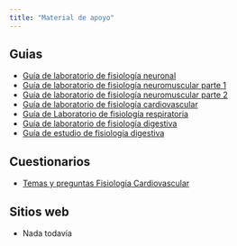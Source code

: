```yaml
---
title: "Material de apoyo"
---
```


## Guias

- [Guía de laboratorio de fisiología neuronal](material/guia-de-laboratorio-de-fisiologia-neuronal.pdf)
- [Guía de laboratorio de fisiología neuromuscular parte 1](materialguia-de-laboratorio-de-fisiologia-neuromuscular-parte-I.pdff)
- [Guía de laboratorio de fisiología neuromuscular parte 2](material/guia-de-laboratorio-de-fisiologia-neuromuscular-parte-II.pdf)
- [Guía de laboratorio de fisiología cardiovascular](material/guia-de-laboratorio-de-fisiologia-cardiovacular.pdf)
- [Guía de Laboratorio de fisiología respiratoria](material/guia-de-laboratorio-de-fisiologia-respiratoria.pdf)
- [Guía de laboratorio de fisiología digestiva](material/guia-de-laboratorio-de-fisiologia-digestiva.pdf)
- [Guía de estudio de fisiología digestiva](material/guia-de-estudio-de-fisiologia-digestiva.pdf)

## Cuestionarios

- [Temas y preguntas Fisiología Cardiovascular](material/temas-y-preguntas-fisiologia-cardiovascular.pdf)

## Sitios web

- Nada todavía
